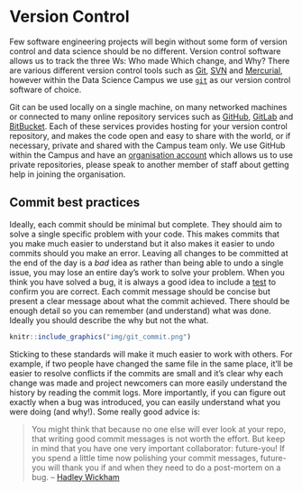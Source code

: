 # Version Control

Few software engineering projects will begin without some form of version control and data science should be no different. Version control software allows us to track the three Ws: Who made Which change, and Why? There are various different version control tools such as [Git](https://git-scm.com/), [SVN](https://subversion.apache.org/) and [Mercurial](https://www.mercurial-scm.org/), however within the Data Science Campus we use [`git`](https://git-scm.com/) as our version control software of choice.

Git can be used locally on a single machine, on many networked machines or connected to many online repository services such as [GitHub](https://github.com/), [GitLab](https://about.gitlab.com/) and [BitBucket](https://bitbucket.org/). Each of these services provides hosting for your version control repository, and makes the code open and easy to share with the world, or if necessary, private and shared with the Campus team only. We use GitHub within the Campus and have an [organisation account](https://github.com/datasciencecampus) which allows us to use private repositories, please speak to another member of staff about getting help in joining the organisation.

## Commit best practices
Ideally, each commit should be minimal but complete. They should aim to solve a single specific problem with your code. This makes commits that you make much easier to understand but it also makes it easier to undo commits should you make an error. Leaving all changes to be committed at the end of the day is a *bad* idea as rather than being able to undo a single issue, you may lose an entire day's work to solve your problem. When you think you have solved a bug, it is always a good idea to include a [test](#tests) to confirm you are correct. Each commit message should be concise but present a clear message about what the commit achieved. There should be enough detail so you can remember (and understand) what was done. Ideally you should describe the why but not the what.

```r
knitr::include_graphics("img/git_commit.png")
```

Sticking to these standards will make it much easier to work with others. For example, if two people have changed the same file in the same place, it’ll be easier to resolve conflicts if the commits are small and it’s clear why each change was made and project newcomers can more easily understand the history by reading the commit logs. More importantly, if you can figure out exactly when a bug was introduced, you can easily understand what you were doing (and why!). Some really good advice is:

> You might think that because no one else will ever look at your repo, that writing good commit messages is not worth the effort. But keep in mind that you have one very important collaborator: future-you! If you spend a little time now polishing your commit messages, future-you will thank you if and when they need to do a post-mortem on a bug. -- [Hadley Wickham](http://r-pkgs.had.co.nz/git.html#commit-best-practices)
